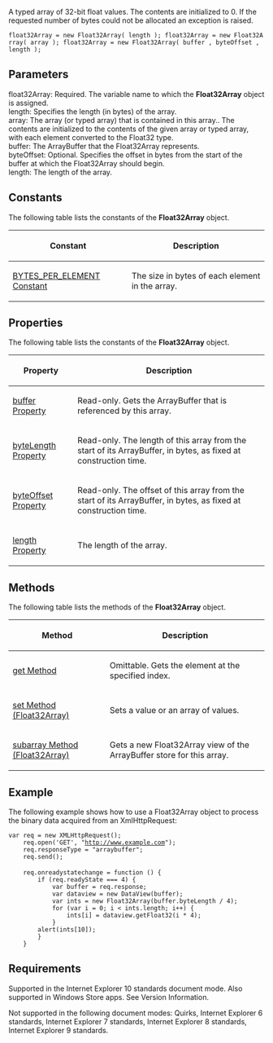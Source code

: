 A typed array of 32-bit float values. The contents are initialized to 0. If the requested number of bytes could not be allocated an exception is raised.

 float32Array = new Float32Array( length ); float32Array = new Float32Array( array ); float32Array = new Float32Array( buffer , byteOffset , length );

==Parameters==
; float32Array: Required. The variable name to which the '''Float32Array''' object is assigned.
; length: Specifies the length (in bytes) of the array.
; array: The array (or typed array) that is contained in this array.. The contents are initialized to the contents of the given array or typed array, with each element converted to the Float32 type.
; buffer: The ArrayBuffer that the Float32Array represents.
; byteOffset: Optional. Specifies the offset in bytes from the start of the buffer at which the Float32Array should begin.
; length: The length of the array.

==Constants==
The following table lists the constants of the '''Float32Array''' object.

{| class='wikitable'
|-
! Constant
! Description
|-
| [[Objects/Float32Array/BYTES PER ELEMENT Constant|BYTES_PER_ELEMENT Constant]]
| The size in bytes of each element in the array.
|}

==Properties==
The following table lists the constants of the '''Float32Array''' object.

{| class='wikitable'
|-
! Property
! Description
|-
| [[Objects/Float32Array/buffer|buffer Property]]
| Read-only. Gets the ArrayBuffer that is referenced by this array.
|-
| [[Objects/Float32Array/byteLength|byteLength Property]]
| Read-only. The length of this array from the start of its ArrayBuffer, in bytes, as fixed at construction time.
|-
| [[Objects/Float32Array/byteOffset|byteOffset Property]]
| Read-only. The offset of this array from the start of its ArrayBuffer, in bytes, as fixed at construction time.
|-
| [[Objects/Float32Array/length|length Property]]
| The length of the array.
|}

==Methods==
The following table lists the methods of the '''Float32Array''' object.

{| class='wikitable'
|-
! Method
! Description
|-
| [[Objects/Float32Array/get|get Method]]
| Omittable. Gets the element at the specified index.
|-
| [[Objects/Float32Array/set|set Method (Float32Array)]]
| Sets a value or an array of values.
|-
| [[Objects/Float32Array/subarray|subarray Method (Float32Array)]]
| Gets a new Float32Array view of the ArrayBuffer store for this array.
|}

==Example==
The following example shows how to use a Float32Array object to process the binary data acquired from an XmlHttpRequest:

 var req = new XMLHttpRequest();
     req.open('GET', "http://www.example.com");
     req.responseType = "arraybuffer";
     req.send();
 
     req.onreadystatechange = function () {
         if (req.readyState === 4) {
             var buffer = req.response;
             var dataview = new DataView(buffer);
             var ints = new Float32Array(buffer.byteLength / 4);
             for (var i = 0; i &lt; ints.length; i++) {
                 ints[i] = dataview.getFloat32(i * 4);
             }
         alert(ints[10]);
         }
     }

==Requirements==
Supported in the Internet Explorer 10 standards document mode. Also supported in Windows Store apps. See Version Information.

Not supported in the following document modes: Quirks, Internet Explorer 6 standards, Internet Explorer 7 standards, Internet Explorer 8 standards, Internet Explorer 9 standards.

